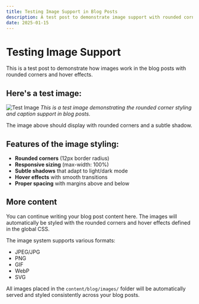```yaml
---
title: Testing Image Support in Blog Posts
description: A test post to demonstrate image support with rounded corners
date: 2025-01-15
---
```


# Testing Image Support

This is a test post to demonstrate how images work in the blog posts with rounded corners and hover effects.

## Here's a test image:

![Test Image](images/Test.jpg)
*This is a test image demonstrating the rounded corner styling and caption support in blog posts.*

The image above should display with rounded corners and a subtle shadow.

## Features of the image styling:

- **Rounded corners** (12px border radius)
- **Responsive sizing** (max-width: 100%)
- **Subtle shadows** that adapt to light/dark mode
- **Hover effects** with smooth transitions
- **Proper spacing** with margins above and below

## More content

You can continue writing your blog post content here. The images will automatically be styled with the rounded corners and hover effects defined in the global CSS.

The image system supports various formats:
- JPEG/JPG
- PNG
- GIF
- WebP
- SVG

All images placed in the `content/blog/images/` folder will be automatically served and styled consistently across your blog posts.
